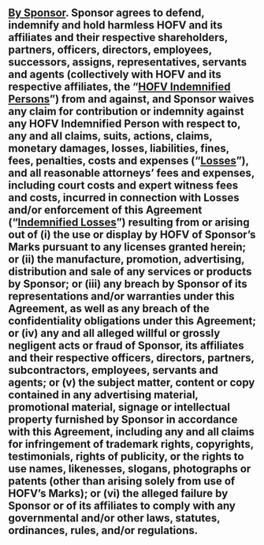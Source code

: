 ## [By Sponsor]{.underline}. Sponsor agrees to defend, indemnify and hold harmless HOFV and its affiliates and their respective shareholders, partners, officers, directors, employees, successors, assigns, representatives, servants and agents (collectively with HOFV and its respective affiliates, the "[HOFV Indemnified Persons]{.underline}") from and against, and Sponsor waives any claim for contribution or indemnity against any HOFV Indemnified Person with respect to, any and all claims, suits, actions, claims, monetary damages, losses, liabilities, fines, fees, penalties, costs and expenses ("[Losses]{.underline}"), and all reasonable attorneys' fees and expenses, including court costs and expert witness fees and costs, incurred in connection with Losses and/or enforcement of this Agreement ("[Indemnified Losses]{.underline}") resulting from or arising out of (i) the use or display by HOFV of Sponsor's Marks pursuant to any licenses granted herein; or (ii) the manufacture, promotion, advertising, distribution and sale of any services or products by Sponsor; or (iii) any breach by Sponsor of its representations and/or warranties under this Agreement, as well as any breach of the confidentiality obligations under this Agreement; or (iv) any and all alleged willful or grossly negligent acts or fraud of Sponsor, its affiliates and their respective officers, directors, partners, subcontractors, employees, servants and agents; or (v) the subject matter, content or copy contained in any advertising material, promotional material, signage or intellectual property furnished by Sponsor in accordance with this Agreement, including any and all claims for infringement of trademark rights, copyrights, testimonials, rights of publicity, or the rights to use names, likenesses, slogans, photographs or patents (other than arising solely from use of HOFV's Marks); or (vi) the alleged failure by Sponsor or of its affiliates to comply with any governmental and/or other laws, statutes, ordinances, rules, and/or regulations. {#indemnification:by-sponsor}
